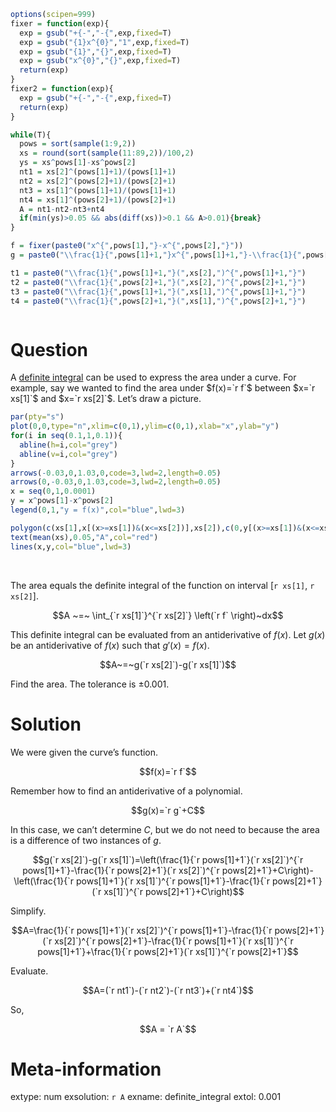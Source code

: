 ```r
options(scipen=999)
fixer = function(exp){
  exp = gsub("+{-","-{",exp,fixed=T)
  exp = gsub("{1}x^{0}","1",exp,fixed=T)
  exp = gsub("{1}","{}",exp,fixed=T)
  exp = gsub("x^{0}","{}",exp,fixed=T)
  return(exp)
}
fixer2 = function(exp){
  exp = gsub("+{-","-{",exp,fixed=T)
  return(exp)
}

while(T){
  pows = sort(sample(1:9,2))
  xs = round(sort(sample(11:89,2))/100,2)
  ys = xs^pows[1]-xs^pows[2]
  nt1 = xs[2]^(pows[1]+1)/(pows[1]+1)
  nt2 = xs[2]^(pows[2]+1)/(pows[2]+1)
  nt3 = xs[1]^(pows[1]+1)/(pows[1]+1)
  nt4 = xs[1]^(pows[2]+1)/(pows[2]+1)
  A = nt1-nt2-nt3+nt4
  if(min(ys)>0.05 && abs(diff(xs))>0.1 && A>0.01){break}
}

f = fixer(paste0("x^{",pows[1],"}-x^{",pows[2],"}"))
g = paste0("\\frac{1}{",pows[1]+1,"}x^{",pows[1]+1,"}-\\frac{1}{",pows[2]+1,"}x^{",pows[2]+1,"}")

t1 = paste0("\\frac{1}{",pows[1]+1,"}(",xs[2],")^{",pows[1]+1,"}")
t2 = paste0("\\frac{1}{",pows[2]+1,"}(",xs[2],")^{",pows[2]+1,"}")
t3 = paste0("\\frac{1}{",pows[1]+1,"}(",xs[1],")^{",pows[1]+1,"}")
t4 = paste0("\\frac{1}{",pows[2]+1,"}(",xs[1],")^{",pows[2]+1,"}")



```

Question
========

A [definite integral](https://en.wikipedia.org/wiki/Integral) can be used to express the area under a curve. For example, say we wanted to find the area under $f(x)=`r f`$ between $x=`r xs[1]`$ and $x=`r xs[2]`$. Let's draw a picture.

```r
par(pty="s")
plot(0,0,type="n",xlim=c(0,1),ylim=c(0,1),xlab="x",ylab="y")
for(i in seq(0.1,1,0.1)){
  abline(h=i,col="grey")
  abline(v=i,col="grey")
}
arrows(-0.03,0,1.03,0,code=3,lwd=2,length=0.05)
arrows(0,-0.03,0,1.03,code=3,lwd=2,length=0.05)
x = seq(0,1,0.0001)
y = x^pows[1]-x^pows[2]
legend(0,1,"y = f(x)",col="blue",lwd=3)

polygon(c(xs[1],x[(x>=xs[1])&(x<=xs[2])],xs[2]),c(0,y[(x>=xs[1])&(x<=xs[2])],0),col=rgb(1,0.3,0.3,0.5),border="red")
text(mean(xs),0.05,"A",col="red")
lines(x,y,col="blue",lwd=3)

```
\


The area equals the definite integral of the function on interval [`r xs[1]`, `r xs[2]`].

$$A ~=~ \int_{`r xs[1]`}^{`r xs[2]`} \left(`r f` \right)~dx$$

This definite integral can be evaluated from an antiderivative of $f(x)$. Let $g(x)$ be an antiderivative of $f(x)$ such that $g'(x)=f(x)$. 

$$A~=~g(`r xs[2]`)-g(`r xs[1]`)$$

Find the area. The tolerance is $\pm 0.001$.


Solution
========

We were given the curve's function.

$$f(x)=`r f`$$


Remember how to find an antiderivative of a polynomial.

$$g(x)=`r g`+C$$

In this case, we can't determine $C$, but we do not need to because the area is a difference of two instances of $g$.

$$g(`r xs[2]`)-g(`r xs[1]`)=\left(\frac{1}{`r pows[1]+1`}(`r xs[2]`)^{`r pows[1]+1`}-\frac{1}{`r pows[2]+1`}(`r xs[2]`)^{`r pows[2]+1`}+C\right)-\left(\frac{1}{`r pows[1]+1`}(`r xs[1]`)^{`r pows[1]+1`}-\frac{1}{`r pows[2]+1`}(`r xs[1]`)^{`r pows[2]+1`}+C\right)$$

Simplify.

$$A=\frac{1}{`r pows[1]+1`}(`r xs[2]`)^{`r pows[1]+1`}-\frac{1}{`r pows[2]+1`}(`r xs[2]`)^{`r pows[2]+1`}-\frac{1}{`r pows[1]+1`}(`r xs[1]`)^{`r pows[1]+1`}+\frac{1}{`r pows[2]+1`}(`r xs[1]`)^{`r pows[2]+1`}$$

Evaluate.

$$A=(`r nt1`)-(`r nt2`)-(`r nt3`)+(`r nt4`)$$

So,

$$A = `r A`$$



Meta-information
============
extype: num
exsolution: `r A`
exname: definite_integral
extol: 0.001